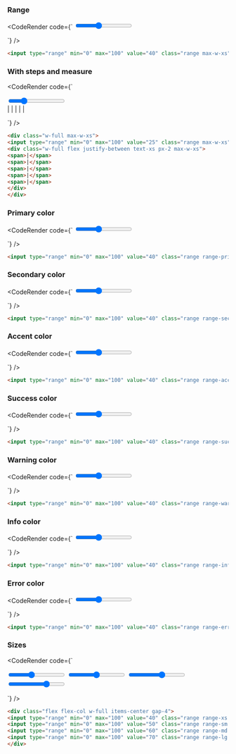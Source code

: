 
### Range

<CodeRender code={`
<input type="range" min="0" max="100" value="40" class="range max-w-xs" />

`} />

```html
<input type="range" min="0" max="100" value="40" class="range max-w-xs" />

```
### With steps and measure

<CodeRender code={`
<div class="w-full max-w-xs">
<input type="range" min="0" max="100" value="25" class="range max-w-xs" step="25" />
<div class="w-full flex justify-between text-xs px-2 max-w-xs">
<span>|</span>
<span>|</span>
<span>|</span>
<span>|</span>
<span>|</span>
</div>
</div>

`} />

```html
<div class="w-full max-w-xs">
<input type="range" min="0" max="100" value="25" class="range max-w-xs" step="25" />
<div class="w-full flex justify-between text-xs px-2 max-w-xs">
<span>|</span>
<span>|</span>
<span>|</span>
<span>|</span>
<span>|</span>
</div>
</div>

```
### Primary color

<CodeRender code={`
<input type="range" min="0" max="100" value="40" class="range range-primary max-w-xs" />

`} />

```html
<input type="range" min="0" max="100" value="40" class="range range-primary max-w-xs" />

```
### Secondary color

<CodeRender code={`
<input type="range" min="0" max="100" value="40" class="range range-secondary max-w-xs" />

`} />

```html
<input type="range" min="0" max="100" value="40" class="range range-secondary max-w-xs" />

```
### Accent color

<CodeRender code={`
<input type="range" min="0" max="100" value="40" class="range range-accent max-w-xs" />

`} />

```html
<input type="range" min="0" max="100" value="40" class="range range-accent max-w-xs" />

```
### Success color

<CodeRender code={`
<input type="range" min="0" max="100" value="40" class="range range-success max-w-xs" />

`} />

```html
<input type="range" min="0" max="100" value="40" class="range range-success max-w-xs" />

```
### Warning color

<CodeRender code={`
<input type="range" min="0" max="100" value="40" class="range range-warning max-w-xs" />

`} />

```html
<input type="range" min="0" max="100" value="40" class="range range-warning max-w-xs" />

```
### Info color

<CodeRender code={`
<input type="range" min="0" max="100" value="40" class="range range-info max-w-xs" />

`} />

```html
<input type="range" min="0" max="100" value="40" class="range range-info max-w-xs" />

```
### Error color

<CodeRender code={`
<input type="range" min="0" max="100" value="40" class="range range-error max-w-xs" />

`} />

```html
<input type="range" min="0" max="100" value="40" class="range range-error max-w-xs" />

```
### Sizes

<CodeRender code={`
<div class="flex flex-col w-full items-center gap-4">
<input type="range" min="0" max="100" value="40" class="range range-xs max-w-xs" />
<input type="range" min="0" max="100" value="50" class="range range-sm max-w-xs" />
<input type="range" min="0" max="100" value="60" class="range range-md max-w-xs" />
<input type="range" min="0" max="100" value="70" class="range range-lg max-w-xs" />
</div>

`} />

```html
<div class="flex flex-col w-full items-center gap-4">
<input type="range" min="0" max="100" value="40" class="range range-xs max-w-xs" />
<input type="range" min="0" max="100" value="50" class="range range-sm max-w-xs" />
<input type="range" min="0" max="100" value="60" class="range range-md max-w-xs" />
<input type="range" min="0" max="100" value="70" class="range range-lg max-w-xs" />
</div>

```